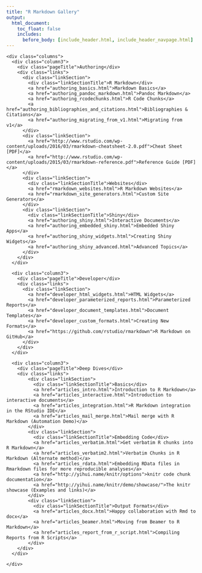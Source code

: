 ```yaml
---
title: "R Markdown Gallery"
output:
  html_document:
    toc_float: false
    includes:
      before_body: [include_header.html, include_header_navpage.html]
---
```


<!--html_preserve-->
<div class="band full">
  <div class="bandContent">
    <div class="columns">
      <div class="column3">
        <div class="pageTitle">Authoring</div>
        <div class="links">
          <div class="linkSection">
            <div class="linkSectionTitle">R Markdown</div>
            <a href="authoring_basics.html">Markdown Basics</a>
            <a href="authoring_pandoc_markdown.html">Pandoc Markdown</a>
            <a href="authoring_rcodechunks.html">R Code Chunks</a>
            <a href="authoring_bibliographies_and_citations.html">Bibliographies & Citations</a>
            <a href="authoring_migrating_from_v1.html">Migrating from v1</a>
          </div>
          <div class="linkSection">
            <a href="http://www.rstudio.com/wp-content/uploads/2016/03/rmarkdown-cheatsheet-2.0.pdf">Cheat Sheet [PDF]</a>
            <a href="http://www.rstudio.com/wp-content/uploads/2015/03/rmarkdown-reference.pdf">Reference Guide [PDF]</a>
          </div>
          <div class="linkSection">
            <div class="linkSectionTitle">Websites</div>
            <a href="rmarkdown_websites.html">R Markdown Websites</a>
            <a href="rmarkdown_site_generators.html">Custom Site Generators</a>
          </div>
          <div class="linkSection">
            <div class="linkSectionTitle">Shiny</div>
            <a href="authoring_shiny.html">Interactive Documents</a>
            <a href="authoring_embedded_shiny.html">Embedded Shiny Apps</a>
            <a href="authoring_shiny_widgets.html">Creating Shiny Widgets</a>
            <a href="authoring_shiny_advanced.html">Advanced Topics</a>
          </div>
        </div>
      </div>

      <div class="column3">
        <div class="pageTitle">Developer</div>
        <div class="links">
          <div class="linkSection">
            <a href="developer_html_widgets.html">HTML Widgets</a>
            <a href="developer_parameterized_reports.html">Parameterized Reports</a>
            <a href="developer_document_templates.html">Document Templates</a>
            <a href="developer_custom_formats.html">Creating New Formats</a>
            <a href="https://github.com/rstudio/rmarkdown">R Markdown on GitHub</a>
          </div>
        </div>
      </div>

      <div class="column3">
        <div class="pageTitle">Deep Dives</div>
        <div class="links">
            <div class="linkSection">
              <div class="linkSectionTitle">Basics</div>
              <a href="articles_intro.html">Introduction to R Markdown</a>
              <a href="articles_interactive.html">Introduction to interactive documents</a>
              <a href="articles_integration.html">R Markdown integration in the RStudio IDE</a>
              <a href="articles_mail_merge.html">Mail merge with R Markdown (Automation Demo)</a>
            </div>
            <div class="linkSection">
              <div class="linkSectionTitle">Embedding Code</div>
              <a href="articles_verbatim.html">Get verbatim R chunks into R Markdown</a>
              <a href="articles_verbatim2.html">Verbatim Chunks in R Markdown (Alternate method)</a>
              <a href="articles_rdata.html">Embedding RData files in Rmarkdown files for more reproducible analyses</a>
              <a href="http://yihui.name/knitr/options">knitr code chunk documentation</a>
              <a href="http://yihui.name/knitr/demo/showcase/">The knitr showcase (Examples and links)</a>
            </div>
            <div class="linkSection">
              <div class="linkSectionTitle">Output Formats</div>
              <a href="articles_docx.html">Happy collaboration with Rmd to docx</a>
              <a href="articles_beamer.html">Moving from Beamer to R Markdown</a>
              <a href="articles_report_from_r_script.html">Compiling Reports from R Scripts</a>
            </div>
        </div>
      </div>

    </div>
  </div>
</div>
<!--/html_preserve-->
